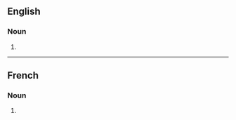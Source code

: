 ==English==

===Noun===
{{head|en|noun plural form}}

# {{plural of|compilation|lang=en}}

----

==French==

===Noun===
{{head|fr|noun plural form|g=f}}

# {{plural of|compilation|lang=fr}}